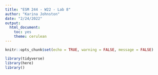 ```yaml
---
title: "ESM 244 - W22 - Lab 8"
author: "Karina Johnston"
date: "2/24/2022"
output: 
  html_document: 
    toc: yes
    theme: cerulean
---
```


```r
knitr::opts_chunk$set(echo = TRUE, warning = FALSE, message = FALSE)

library(tidyverse)
library(here)
library()

```








